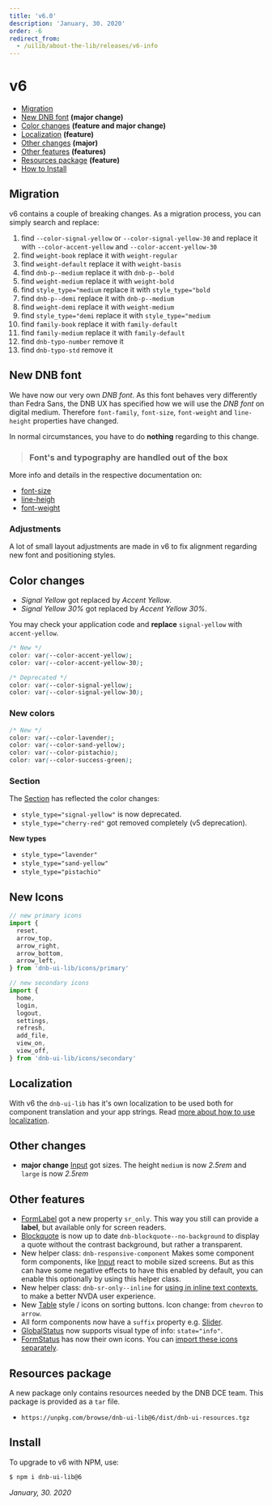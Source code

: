 ```yaml
---
title: 'v6.0'
description: 'January, 30. 2020'
order: -6
redirect_from:
  - /uilib/about-the-lib/releases/v6-info
---
```


# v6

- [Migration](#migration)
- [New DNB font](#new-dnb-font) **(major change)**
- [Color changes](#color-changes) **(feature and major change)**
- [Localization](#localization) **(feature)**
- [Other changes](#other-changes) **(major)**
- [Other features](#other-features) **(features)**
- [Resources package](#resources-package) **(feature)**
- [How to Install](#install)

## Migration

v6 contains a couple of breaking changes. As a migration process, you can simply search and replace:

1. find `--color-signal-yellow` or `--color-signal-yellow-30` and replace it with `--color-accent-yellow` and `--color-accent-yellow-30`
1. find `weight-book` replace it with `weight-regular`
1. find `weight-default` replace it with `weight-basis`
1. find `dnb-p--medium` replace it with `dnb-p--bold`
1. find `weight-medium` replace it with `weight-bold`
1. find `style_type="medium` replace it with `style_type="bold`
1. find `dnb-p--demi` replace it with `dnb-p--medium`
1. find `weight-demi` replace it with `weight-medium`
1. find `style_type="demi` replace it with `style_type="medium`
1. find `family-book` replace it with `family-default`
1. find `family-medium` replace it with `family-default`
1. find `dnb-typo-number` remove it
1. find `dnb-typo-std` remove it

## New DNB font

We have now our very own _DNB font_. As this font behaves very differently than Fedra Sans, the DNB UX has specified how we will use the _DNB font_ on digital medium. Therefore `font-family`, `font-size`, `font-weight` and `line-height` properties have changed.

In normal circumstances, you have to do **nothing** regarding to this change.

> ### Font's and typography are handled out of the box

More info and details in the respective documentation on:

- [font-size](/uilib/typography/font-size)
- [line-heigh](/uilib/typography/line-height)
- [font-weight](/uilib/typography/font-weight)

### Adjustments

A lot of small layout adjustments are made in v6 to fix alignment regarding new font and positioning styles.

## Color changes

- _Signal Yellow_ got replaced by _Accent Yellow_.
- _Signal Yellow 30%_ got replaced by _Accent Yellow 30%_.

You may check your application code and **replace** `signal-yellow` with `accent-yellow`.

```css
/* New */
color: var(--color-accent-yellow);
color: var(--color-accent-yellow-30);

/* Deprecated */
color: var(--color-signal-yellow);
color: var(--color-signal-yellow-30);
```

### New colors

```css
/* New */
color: var(--color-lavender);
color: var(--color-sand-yellow);
color: var(--color-pistachio);
color: var(--color-success-green);
```

### Section

The [Section](/uilib/components/section) has reflected the color changes:

- `style_type="signal-yellow"` is now deprecated.
- `style_type="cherry-red"` got removed completely (v5 deprecation).

**New types**

- `style_type="lavender"`
- `style_type="sand-yellow"`
- `style_type="pistachio"`

## New Icons

```js
// new primary icons
import {
  reset,
  arrow_top,
  arrow_right,
  arrow_bottom,
  arrow_left,
} from 'dnb-ui-lib/icons/primary'

// new secondary icons
import {
  home,
  login,
  logout,
  settings,
  refresh,
  add_file,
  view_on,
  view_off,
} from 'dnb-ui-lib/icons/secondary'
```

## Localization

With v6 the `dnb-ui-lib` has it's own localization to be used both for component translation and your app strings. Read [more about how to use localization](/uilib/usage/customisation/localization).

## Other changes

- **major change** [Input](/uilib/components/input) got sizes. The height `medium` is now _2.5rem_ and `large` is now _2.5rem_

## Other features

- [FormLabel](/uilib/components/form-label) got a new property `sr_only`. This way you still can provide a **label**, but available only for screen readers.
- [Blockquote](/uilib/elements/blockquote) is now up to date `dnb-blockquote--no-background` to display a quote without the contrast background, but rather a transparent.
- New helper class: `dnb-responsive-component` Makes some component form components, like [Input](/uilib/components/input) react to mobile sized screens. But as this can have some negative effects to have this enabled by default, you can enable this optionally by using this helper class.
- New helper class: `dnb-sr-only--inline` for [using in inline text contexts](/uilib/helpers), to make a better NVDA user experience.
- New [Table](/uilib/elements/tables) style / icons on sorting buttons. Icon change: from `chevron` to `arrow`.
- All form components now have a `suffix` property e.g. [Slider](/uilib/components/slider).
- [GlobalStatus](/uilib/components/global-status) now supports visual type of info: `state="info"`.
- [FormStatus](/uilib/components/form-status) has now their own icons. You can [import these icons separately](/uilib/components/form-status#use-the-formstatus-icons-only).

## Resources package

A new package only contains resources needed by the DNB DCE team. This package is provided as a `tar` file.

- `https://unpkg.com/browse/dnb-ui-lib@6/dist/dnb-ui-resources.tgz`

## Install

To upgrade to v6 with NPM, use:

```bash
$ npm i dnb-ui-lib@6
```

_January, 30. 2020_
